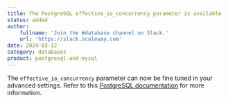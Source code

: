 ```yaml
---
title: The PostgreSQL effective_io_concurrency parameter is available
status: added
author:
    fullname: 'Join the #database channel on Slack.'
    url: 'https://slack.scaleway.com'
date: 2024-03-12
category: databases
product: postgresql-and-mysql
---
```


The `effective_io_concurrency` parameter can now be fine tuned in your advanced settings. Refer to this [PostgreSQL documentation](https://www.postgresql.org/docs/current/runtime-config-resource.html#GUC-EFFECTIVE-IO-CONCURRENCY/) for more information.

